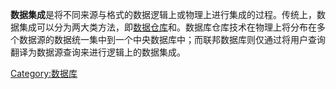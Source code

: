 {{Unreferenced |time=2007-11-22T10:19:43+00:00}}
{{NoteTA
|G1 = IT
}}
'''数据集成'''是将不同来源与格式的数据逻辑上或物理上进行集成的过程。传统上，数据集成可以分为两大类方法，即[[数据仓库|数据仓库]]和{{en-link|联邦数据库系统|Federated database system}}。数据库仓库技术在物理上将分布在多个数据源的数据统一集中到一个中央数据库中；而联邦数据库则仅通过将用户查询翻译为数据源查询来进行逻辑上的数据集成。

{{Data}}
{{computer-stub}}

[[Category:数据库|Category:数据库]]